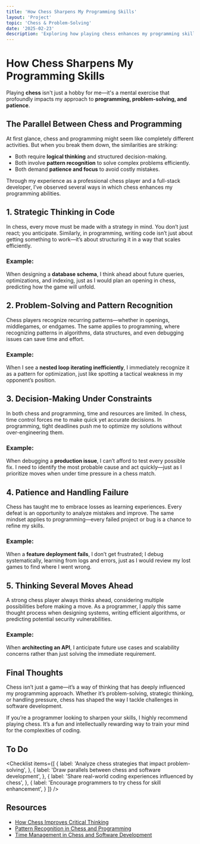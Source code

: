 ```yaml
---
title: 'How Chess Sharpens My Programming Skills'
layout: 'Project'
topic: 'Chess & Problem-Solving'
date: '2025-02-23'
description: 'Exploring how playing chess enhances my programming skills, problem-solving abilities, and patience in development.'
---
```



<ProjectHeader>

# How Chess Sharpens My Programming Skills

Playing <strong className="text-primary">chess</strong> isn't just a hobby for me—it's a mental exercise that profoundly impacts my approach to <strong className="text-primary-foreground">programming, problem-solving, and patience</strong>.

</ProjectHeader>

<ProjectContent>

## The Parallel Between Chess and Programming

At first glance, chess and programming might seem like completely different activities. But when you break them down, the similarities are striking:

- Both require **logical thinking** and structured decision-making.
- Both involve **pattern recognition** to solve complex problems efficiently.
- Both demand **patience and focus** to avoid costly mistakes.

Through my experience as a professional chess player and a full-stack developer, I’ve observed several ways in which chess enhances my programming abilities.

## 1. Strategic Thinking in Code

In chess, every move must be made with a strategy in mind. You don’t just react; you anticipate. Similarly, in programming, writing code isn’t just about getting something to work—it’s about structuring it in a way that scales efficiently.

### Example:
When designing a **database schema**, I think ahead about future queries, optimizations, and indexing, just as I would plan an opening in chess, predicting how the game will unfold.

## 2. Problem-Solving and Pattern Recognition

Chess players recognize recurring patterns—whether in openings, middlegames, or endgames. The same applies to programming, where recognizing patterns in algorithms, data structures, and even debugging issues can save time and effort.

### Example:
When I see a **nested loop iterating inefficiently**, I immediately recognize it as a pattern for optimization, just like spotting a tactical weakness in my opponent’s position.

## 3. Decision-Making Under Constraints

In both chess and programming, time and resources are limited. In chess, time control forces me to make quick yet accurate decisions. In programming, tight deadlines push me to optimize my solutions without over-engineering them.

### Example:
When debugging a **production issue**, I can’t afford to test every possible fix. I need to identify the most probable cause and act quickly—just as I prioritize moves when under time pressure in a chess match.

## 4. Patience and Handling Failure

Chess has taught me to embrace losses as learning experiences. Every defeat is an opportunity to analyze mistakes and improve. The same mindset applies to programming—every failed project or bug is a chance to refine my skills.

### Example:
When a **feature deployment fails**, I don’t get frustrated; I debug systematically, learning from logs and errors, just as I would review my lost games to find where I went wrong.

## 5. Thinking Several Moves Ahead

A strong chess player always thinks ahead, considering multiple possibilities before making a move. As a programmer, I apply this same thought process when designing systems, writing efficient algorithms, or predicting potential security vulnerabilities.

### Example:
When **architecting an API**, I anticipate future use cases and scalability concerns rather than just solving the immediate requirement.

## Final Thoughts

Chess isn’t just a game—it’s a way of thinking that has deeply influenced my programming approach. Whether it’s problem-solving, strategic thinking, or handling pressure, chess has shaped the way I tackle challenges in software development.

If you’re a programmer looking to sharpen your skills, I highly recommend playing chess. It’s a fun and intellectually rewarding way to train your mind for the complexities of coding.

## To Do

<Checklist items={[
  {
    label: 'Analyze chess strategies that impact problem-solving',
  },
  {
    label: 'Draw parallels between chess and software development',
  },
  {
    label: 'Share real-world coding experiences influenced by chess',
  },
  {
    label: 'Encourage programmers to try chess for skill enhancement',
  }
]} />

## Resources
- [How Chess Improves Critical Thinking](https://bit.ly/chess-thinking)
- [Pattern Recognition in Chess and Programming](https://bit.ly/chess-coding)
- [Time Management in Chess and Software Development](https://bit.ly/time-chess-dev)

</ProjectContent>

